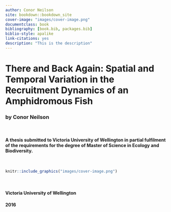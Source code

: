```yaml
--- 
author: Conor Neilson
site: bookdown::bookdown_site
cover-image: "images/cover-image.png"
documentclass: book
bibliography: [book.bib, packages.bib]
biblio-style: apalike
link-citations: yes
description: "This is the description"
---
```



# There and Back Again: Spatial and Temporal Variation in the Recruitment Dynamics of an Amphidromous Fish {-}


### by Conor Neilson {-}

&nbsp;
&nbsp;
&nbsp;

#### A thesis submitted to Victoria University of Wellington in partial fulfilment of the requirements for the degree of Master of Science in Ecology and Biodiversity. {-}

&nbsp;
```r
knitr::include_graphics("images/cover-image.png")
```

&nbsp;

#### Victoria University of Wellington {-}
#### 2016 {-}

